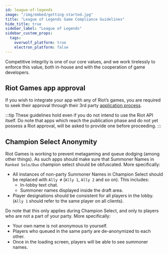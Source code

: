 ```yaml
---
id: league-of-legends
image: "/img/embed/getting-started.jpg"
title: "League of Legends Game Compliance Guidelines"
hide_title: true
sidebar_label: "League of Legends"
sidebar_custom_props:
  tags:
    overwolf_platform: true
    electron_platform: false
---
```


<GameInfo gameId={5426} page="compliance" />

Competitive integrity is one of our core values, and we work tirelessly to enforce this value, both in-house and with the cooperation of game developers.

## Riot Games app approval

If you wish to integrate your app with any of Riot’s games,
you are required to seek their approval through their 3rd party [application process](https://developer.riotgames.com/docs/portal#_getting-started).

:::tip
These guidelines hold even if you do not intend to use the Riot API itself.
Do note that apps which reach the publication phase and do not yet possess a Riot approval, will be asked to provide one before proceeding.
:::

## Champion Select Anonymity

Riot Games is working to prevent metagaming and queue dodging (among other things). As such apps should make sure that
Summoner Names in `Ranked Solo/Duo` champion select should be obfuscated. More specifically:
- All instances of non-party Summoner Names in Champion Select should be replaced with `Ally #` (`Ally 1`, `Ally 2` and so on). This includes:
    - In-lobby text chat.
    - Summoner names displayed inside the draft area.
- Player designations should be consistent for all players in the lobby. (`Ally 1` should refer to the same player on all clients).

Do note that this only applies during Champion Select, and only to players who are not a part of your party. More specifically:
- Your own name is not anonymous to yourself.
- Players who queued in the same party are de-anonymized to each other.
- Once in the loading screen, players will be able to see summoner names.
